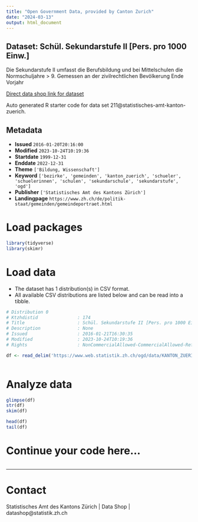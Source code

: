 ```yaml
---
title: "Open Government Data, provided by Canton Zurich"
date: "2024-03-13"
output: html_document
---
```


## Dataset: Schül. Sekundarstufe II [Pers. pro 1000 Einw.]

Die Sekundarstufe II umfasst die Berufsbildung und bei Mittelschulen die Normschuljahre > 9. Gemessen an der zivilrechtlichen Bevölkerung Ende Vorjahr

[Direct data shop link for dataset](https://www.zh.ch/de/politik-staat/statistik-daten/datenkatalog.html#/datasets/211@statistisches-amt-kanton-zuerich)

Auto generated R starter code for data set 211@statistisches-amt-kanton-zuerich.

## Metadata

- **Issued** `2016-01-20T20:16:00`
- **Modified** `2023-10-24T10:19:36`
- **Startdate** `1999-12-31`
- **Enddate** `2022-12-31`
- **Theme** `['Bildung, Wissenschaft']`
- **Keyword** `['bezirke', 'gemeinden', 'kanton_zuerich', 'schueler', 'schuelerinnen', 'schulen', 'sekundarschule', 'sekundarstufe', 'ogd']`
- **Publisher** `['Statistisches Amt des Kantons Zürich']`
- **Landingpage** `https://www.zh.ch/de/politik-staat/gemeinden/gemeindeportraet.html`


# Load packages

```r

library(tidyverse)
library(skimr)

```

# Load data

-   The dataset has 1 distribution(s) in CSV format.
-   All available CSV distributions are listed below and can be read into a tibble.

```r

# Distribution 0
# Ktzhdistid               : 174
# Title                    : Schül. Sekundarstufe II [Pers. pro 1000 Einw.]
# Description              : None
# Issued                   : 2016-01-21T16:30:35
# Modified                 : 2023-10-24T10:19:36
# Rights                   : NonCommercialAllowed-CommercialAllowed-ReferenceRequired

df <- read_delim('https://www.web.statistik.zh.ch/ogd/data/KANTON_ZUERICH_465.csv')



```

# Analyze data

```r

glimpse(df)
str(df)
skim(df)

head(df)
tail(df)

```

# Continue your code here...

```r

```

------------------------------------------------------------------------

# Contact

Statistisches Amt des Kantons Zürich | Data Shop | datashop@statistik.zh.ch

